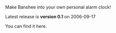 Make Banshee into your own personal alarm clock!

Latest release is '''version 0.1''' on 2006-09-17

You can find it here.
